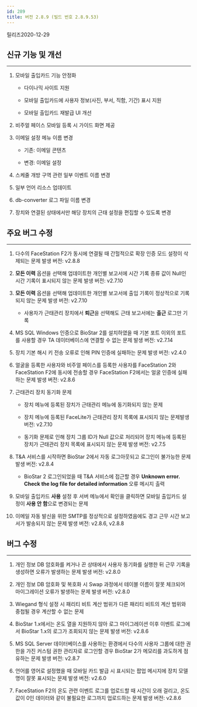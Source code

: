 ```yaml
---
id: 289
title: 버전 2.8.9 (빌드 번호 2.8.9.53)
---
```


릴리즈<Separator/>2020-12-29

## 신규 기능 및 개선

---

1. 모바일 출입카드 기능 안정화

    * 다이나믹 사이트 지원
    
    * 모바일 출입카드에 사용자 정보(사진, 부서, 직함, 기간) 표시 지원

    * 모바일 출입카드 재발급 UI 개선

1. 비주얼 페이스 모바일 등록 시 가이드 화면 제공

1. 이메일 설정 메뉴 이름 변경

    * 기존: 이메일 콘텐츠

    * 변경: 이메일 설정
  
1. 스케줄 개방 구역 관련 일부 이벤트 이름 변경

1. 일부 언어 리소스 업데이트

1. db-converter 로그 파일 이름 변경
  
1. 장치와 연결된 상태에서만 해당 장치의 근태 설정을 편집할 수 있도록 변경

## 주요 버그 수정

---

<BugLists>

1. 다수의 FaceStation F2가 동시에 연결될 때 간헐적으로 확장 인증 모드 설정이 삭제되는 문제 <Badge>발생 버전: v2.8.8</Badge>

1. **모든 이력** 옵션을 선택해 업데이트한 개인별 보고서에 시간 기록 종류 값이 Null인 시간 기록이 표시되지 않는 문제 <Badge>발생 버전: v2.7.10</Badge>

1. **모든 이력** 옵션을 선택해 업데이트한 개인별 보고서에 출입 기록이 정상적으로 기록되지 않는 문제 <Badge>발생 버전: v2.7.10</Badge>

    * 사용자가 근태관리 장치에서 **퇴근**을 선택해도 근태 보고서에는 **출근** 로그만 기록

1. MS SQL Windows 인증으로 BioStar 2를 설치하였을 때 기본 포트 이외의 포트를 사용할 경우 TA 데이터베이스에 연결할 수 없는 문제 <Badge>발생 버전: v2.7.14</Badge>

1. 장치 기본 해시 키 전송 오류로 인해 PIN 인증에 실패하는 문제 <Badge>발생 버전: v2.4.0</Badge>

1. 얼굴을 등록한 사용자와 비주얼 페이스를 등록한 사용자를 FaceStation 2와 FaceStation F2에 동시에 전송할 경우 FaceStation F2에서는 얼굴 인증에 실패하는 문제
<Badge>발생 버전: v2.8.6</Badge>

1. 근태관리 장치 동기화 문제

    * 장치 메뉴에 등록된 장치가 근태관리 메뉴에 동기화되지 않는 문제
    
    * 장치 메뉴에 등록된 FaceLite가 근태관리 장치 목록에 표시되지 않는 문제<Badge>발생 버전: v2.7.10</Badge>

    * 동기화 문제로 인해 장치 그룹 ID가 Null 값으로 처리되어 장치 메뉴에 등록된 장치가 근태관리 장치 목록에 표시되지 않는 문제 <Badge>발생 버전: v2.7.5</Badge>

1. T&A 서비스를 시작하면 BioStar 2에서 자동 로그아웃되고 로그인이 불가능한 문제 <Badge>발생 버전: v2.8.4</Badge>

    * BioStar 2 로그인되었을 때 T&A 서비스에 접근할 경우 **Unknown error. Check the log file for detailed information** 오류 메시지 출력

1. 모바일 출입카드 **사용** 설정 후 서버 메뉴에서 확인을 클릭하면 모바일 출입카드 설정이 **사용 안 함**으로 변경되는 문제 

1. 이메일 자동 발신을 위한 SMTP를 정상적으로 설정하였음에도 경고 근무 시간 보고서가 발송되지 않는 문제 <Badge>발생 버전: v2.8.6, v2.8.8</Badge>

</BugLists>

## 버그 수정

---

<BugLists>

1. 개인 정보 DB 암호화를 켜거나 끈 상태에서 사용자 동기화를 실행한 뒤 근무 기록을 생성하면 오류가 발생하는 문제 <Badge>발생 버전: v2.8.0</Badge>

1. 개인 정보 DB 암호화 및 복호화 시 Swap 과정에서 테이블 이름이 잘못 체크되어 마이그레이션 오류가 발생하는 문제 <Badge>발생 버전: v2.8.0</Badge>

1. Wiegand 형식 설정 시 패리티 비트 계산 범위가 다른 패리티 비트의 계산 범위와 중첩될 경우 계산할 수 없는 문제

1. BioStar 1.x에서는 온도 열을 지원하지 않아 로그 마이그레이션 이후 이벤트 로그에서 BioStar 1.x의 로그가 조회되지 않는 문제 <Badge>발생 버전: v2.8.6</Badge>

1. MS SQL Server 데이터베이스를 사용하는 환경에서 다수의 사용자 그룹에 대한 권한을 가진 커스텀 권한 관리자로 로그인할 경우 BioStar 2가 메모리를 과도하게 점유하는 문제 <Badge>발생 버전: v2.8.7</Badge>

1. 언어를 영어로 설정했을 때 모바일 카드 발급 시 표시되는 팝업 메시지에 장치 모델명이 잘못 표시되는 문제 <Badge>발생 버전: v2.6.0</Badge>

1. FaceStation F2의 온도 관련 이벤트 로그를 업로드할 때 시간이 오래 걸리고, 온도 값이 0인 데이터와 같이 불필요한 로그까지 업로드하는 문제 <Badge>발생 버전: v2.8.6</Badge>

</BugLists>
